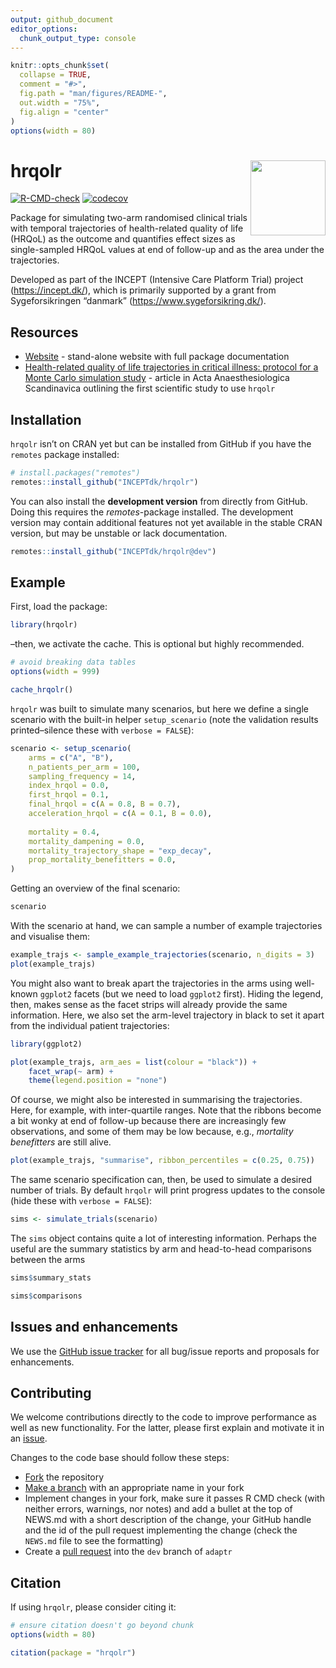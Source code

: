 ```yaml
---
output: github_document
editor_options: 
  chunk_output_type: console
---
```


<!-- README.md is generated from README.Rmd. Please edit that file -->

```r
knitr::opts_chunk$set(
  collapse = TRUE,
  comment = "#>",
  fig.path = "man/figures/README-",
  out.width = "75%",
  fig.align = "center"
)
options(width = 80)
```

# hrqolr <img src="man/figures/hrqolr.png" align="right" width="120" />

<!-- badges: start -->
[![R-CMD-check](https://github.com/epiben/hrqolr/actions/workflows/R-CMD-check.yaml/badge.svg)](https://github.com/epiben/hrqolr/actions/workflows/R-CMD-check.yaml)
[![codecov](https://codecov.io/gh/INCEPTdk/hrqolr/branch/main/graph/badge.svg)](https://app.codecov.io/gh/INCEPTdk/hrqolr) 
<!-- ![total downloads from RStudio mirror](https://cranlogs.r-pkg.org/badges/grand-total/hrqolr) -->
<!-- badges: end -->

Package for simulating two-arm randomised clinical trials with temporal trajectories of
health-related quality of life (HRQoL) as the outcome and quantifies effect sizes as single-sampled
HRQoL values at end of follow-up and as the area under the trajectories. 

Developed as part of the INCEPT (Intensive Care Platform Trial) project (<https://incept.dk/>),
which is primarily supported by a grant from Sygeforsikringen "danmark"
(<https://www.sygeforsikring.dk/>).

## Resources

* [Website](https://inceptdk.github.io/hrqolr/index.html) - stand-alone website with full
package documentation
* [Health-related quality of life trajectories in critical illness: protocol for a Monte Carlo simulation study](https://doi.org/10.1111/aas.14324) -
article in Acta Anaesthesiologica Scandinavica outlining the first scientific study to use `hrqolr`

## Installation

`hrqolr` isn't on CRAN yet but can be installed from GitHub if you have the `remotes` package installed:

```r
# install.packages("remotes") 
remotes::install_github("INCEPTdk/hrqolr")
```

You can also install the **development version** from directly from GitHub. Doing this
requires the *remotes*-package installed. The development version may contain
additional features not yet available in the stable CRAN version, but may be unstable or lack documentation.

```r
remotes::install_github("INCEPTdk/hrqolr@dev")
```

## Example

First, load the package:
```r
library(hrqolr)
```

--then, we activate the cache. This is optional but highly recommended.

```r
# avoid breaking data tables
options(width = 999)
```

```r
cache_hrqolr()
```

`hrqolr` was built to simulate many scenarios, but here we define a single scenario with the built-in helper `setup_scenario` (note the validation results printed--silence these with `verbose = FALSE`):

```r
scenario <- setup_scenario(
	arms = c("A", "B"),
	n_patients_per_arm = 100,
	sampling_frequency = 14,
	index_hrqol = 0.0,
	first_hrqol = 0.1,
	final_hrqol = c(A = 0.8, B = 0.7),
	acceleration_hrqol = c(A = 0.1, B = 0.0),
	
	mortality = 0.4,
	mortality_dampening = 0.0,
	mortality_trajectory_shape = "exp_decay",
	prop_mortality_benefitters = 0.0,
)
```

Getting an overview of the final scenario:
```r
scenario
```

With the scenario at hand, we can sample a number of example trajectories and visualise them:
```r
example_trajs <- sample_example_trajectories(scenario, n_digits = 3)
plot(example_trajs)
```

You might also want to break apart the trajectories in the arms using well-known `ggplot2` facets (but we need to load `ggplot2` first). Hiding the legend, then, makes sense as the facet strips will already provide the same information. Here, we also set the arm-level trajectory in black to set it apart from the individual patient trajectories:

```r
library(ggplot2) 

plot(example_trajs, arm_aes = list(colour = "black")) +
	facet_wrap(~ arm) +
	theme(legend.position = "none")
```

Of course, we might also be interested in summarising the trajectories. Here, for example, with inter-quartile ranges. Note that the ribbons become a bit wonky at end of follow-up because there are increasingly few observations, and some of them may be low because, e.g., *mortality benefitters* are still alive.

```r
plot(example_trajs, "summarise", ribbon_percentiles = c(0.25, 0.75))
```

The same scenario specification can, then, be used to simulate a desired number of trials. By default `hrqolr` will print progress updates to the console (hide these with `verbose = FALSE`):
```r
sims <- simulate_trials(scenario)
```

The `sims` object contains quite a lot of interesting information. Perhaps the useful are the summary statistics by arm and head-to-head comparisons between the arms
```r
sims$summary_stats
```

```r
sims$comparisons
```

## Issues and enhancements

We use the [GitHub issue tracker](https://github.com/epiben/hrqolr/issues) for
all bug/issue reports and proposals for enhancements. 

## Contributing

We welcome contributions directly to the code to improve performance as well
as new functionality. For the latter, please first explain and motivate it in an
[issue](https://github.com/epiben/hrqolr/issues).

Changes to the code base should follow these steps:

- [Fork](https://docs.github.com/en/get-started/quickstart/fork-a-repo) the repository
- [Make a branch](https://docs.github.com/en/pull-requests/collaborating-with-pull-requests/proposing-changes-to-your-work-with-pull-requests/creating-and-deleting-branches-within-your-repository) with an appropriate name in your fork
- Implement changes in your fork, make sure it passes R CMD check (with neither
errors, warnings, nor notes) and add a bullet at the top of NEWS.md with a short
description of the change, your GitHub handle and the id of the pull request
implementing the change (check the `NEWS.md` file to see the formatting)
- Create a [pull request](https://docs.github.com/en/pull-requests/collaborating-with-pull-requests/proposing-changes-to-your-work-with-pull-requests/creating-a-pull-request-from-a-fork) into the `dev` branch
of `adaptr`

## Citation

If using `hrqolr`, please consider citing it:

```r
# ensure citation doesn't go beyond chunk
options(width = 80)
```

```r
citation(package = "hrqolr")
```
